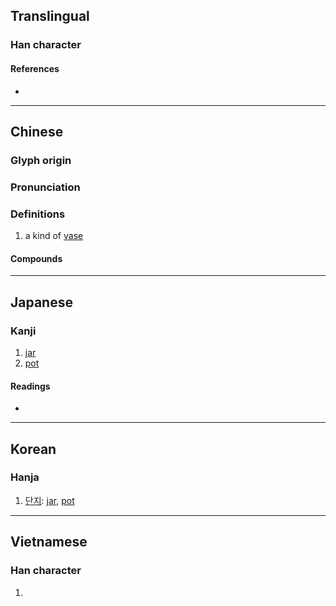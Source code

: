 {{character info}}
==Translingual==

===Han character===
{{Han char|rn=98|rad=瓦|as=08|sn=13|four=01617|canj=YRMVN|ids=⿰咅瓦}}

====References====
* {{Han ref|kx=0749.450|dkj=21534|dj=1158.200|hdz=21427.080|uh=74FF|ud=29951|bh=DEC0|bd=57024}}

----

==Chinese==
{{zh-forms}}

===Glyph origin===
{{Han etym}}

===Pronunciation===
{{zh-pron
|m=bù,pǒu,1nb=standard in Mainland,2nb=obsolete in Mainland,2nc=standard in Taiwan
|c=bau6,bou6,pau2
|mc=y
|oc=y
|cat=
}}

===Definitions===
{{zh-hanzi}}

# a kind of [[vase]]

====Compounds====
{{zh-der|覆瓿|覆醬瓿}}

----

==Japanese==

===Kanji===
{{ja-kanji|grade=|rs=瓦08}}

# [[jar]]
# [[pot]]

====Readings====
* {{ja-readings|on=[[ほう]] (hō), [[ぶ]] (bu), [[ふ]] (fu)|kun=[[かめ]] (kame)|nanori=}}

----

==Korean==

===Hanja===
{{ko-hanja|hangeul=부|rv=bu|mr=pu}}

# [[단지]]: [[jar]], [[pot]]

----

==Vietnamese==

===Han character===
{{vi-hantu|[[bẫu]], [[phễu]]|rs=瓦08}}

# {{rfdef|vi|sort=瓦08}}